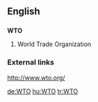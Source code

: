==English==
==={{initialism}}===
'''WTO'''

#World Trade Organization

===External links===
http://www.wto.org/

[[de:WTO]]
[[hu:WTO]]
[[tr:WTO]]